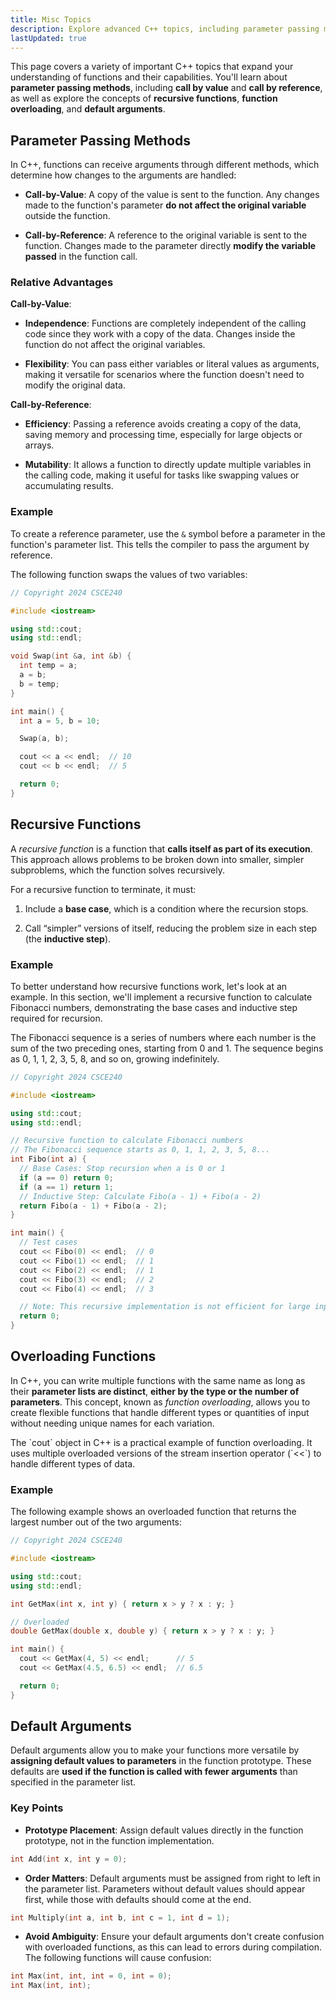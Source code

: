 ```yaml
---
title: Misc Topics
description: Explore advanced C++ topics, including parameter passing methods (call by value and call by reference), recursive functions, function overloading, and default arguments.
lastUpdated: true
---
```


This page covers a variety of important C++ topics that expand your understanding 
of functions and their capabilities. You'll learn about **parameter passing methods**, 
including **call by value** and **call by reference**, as well as explore the concepts of 
**recursive functions**, **function overloading**, and **default arguments**.

## Parameter Passing Methods

In C++, functions can receive arguments through different methods, which determine how 
changes to the arguments are handled:

- **Call-by-Value**: A copy of the value is sent to the function. Any changes made to the 
function's parameter **do not affect the original variable** outside the function.

- **Call-by-Reference**: A reference to the original variable is sent to the function. 
Changes made to the parameter directly **modify the variable passed** in the function call.

### Relative Advantages

**Call-by-Value**:

- **Independence**: Functions are completely independent of the calling code since they work 
with a copy of the data. Changes inside the function do not affect the original variables.

- **Flexibility**: You can pass either variables or literal values as arguments, making it 
versatile for scenarios where the function doesn't need to modify the original data.

**Call-by-Reference**:

- **Efficiency**: Passing a reference avoids creating a copy of the data, saving memory and 
processing time, especially for large objects or arrays.

- **Mutability**: It allows a function to directly update multiple variables in the calling 
code, making it useful for tasks like swapping values or accumulating results.

### Example

To create a reference parameter, use the `&` symbol before a parameter in the function's parameter list. 
This tells the compiler to pass the argument by reference.

The following function swaps the values of two variables:

```cpp title="driver.cc"
// Copyright 2024 CSCE240

#include <iostream>

using std::cout;
using std::endl;

void Swap(int &a, int &b) {
  int temp = a;
  a = b;
  b = temp;
}

int main() {
  int a = 5, b = 10;

  Swap(a, b);

  cout << a << endl;  // 10
  cout << b << endl;  // 5

  return 0;
}
```

## Recursive Functions

A *recursive function* is a function that **calls itself as part of its execution**. 
This approach allows problems to be broken down into smaller, simpler subproblems, 
which the function solves recursively.

For a recursive function to terminate, it must:

1. Include a **base case**, which is a condition where the recursion stops.

2. Call “simpler” versions of itself, reducing the problem size in each step (the **inductive step**).

### Example

To better understand how recursive functions work, let's look at an example. In this 
section, we'll implement a recursive function to calculate Fibonacci numbers, 
demonstrating the base cases and inductive step required for recursion.

The Fibonacci sequence is a series of numbers where each number is the sum of the 
two preceding ones, starting from 0 and 1. The sequence begins as 0, 1, 1, 2, 3, 
5, 8, and so on, growing indefinitely.

```cpp title="driver.cc"
// Copyright 2024 CSCE240

#include <iostream>

using std::cout;
using std::endl;

// Recursive function to calculate Fibonacci numbers
// The Fibonacci sequence starts as 0, 1, 1, 2, 3, 5, 8...
int Fibo(int a) {
  // Base Cases: Stop recursion when a is 0 or 1
  if (a == 0) return 0;
  if (a == 1) return 1;
  // Inductive Step: Calculate Fibo(a - 1) + Fibo(a - 2)
  return Fibo(a - 1) + Fibo(a - 2);
}

int main() {
  // Test cases
  cout << Fibo(0) << endl;  // 0
  cout << Fibo(1) << endl;  // 1
  cout << Fibo(2) << endl;  // 1
  cout << Fibo(3) << endl;  // 2
  cout << Fibo(4) << endl;  // 3

  // Note: This recursive implementation is not efficient for large inputs
  return 0;
}
```

## Overloading Functions

In C++, you can write multiple functions with the same name as long as their 
**parameter lists are distinct**, **either by the type or the number of parameters**. 
This concept, known as *function overloading*, allows you to create flexible 
functions that handle different types or quantities of input without needing 
unique names for each variation.


<Aside>
The `cout` object in C++ is a practical example of function overloading. 
It uses multiple overloaded versions of the stream insertion operator 
(`<<`) to handle different types of data.
</Aside>

### Example

The following example shows an overloaded function that returns the largest number 
out of the two arguments:

```cpp title="driver.cc"
// Copyright 2024 CSCE240

#include <iostream>

using std::cout;
using std::endl;

int GetMax(int x, int y) { return x > y ? x : y; }

// Overloaded
double GetMax(double x, double y) { return x > y ? x : y; }

int main() {
  cout << GetMax(4, 5) << endl;      // 5
  cout << GetMax(4.5, 6.5) << endl;  // 6.5

  return 0;
}
```

## Default Arguments

Default arguments allow you to make your functions more versatile by **assigning 
default values to parameters** in the function prototype. These defaults are **used 
if the function is called with fewer arguments** than specified in the parameter list.

### Key Points

- **Prototype Placement**: Assign default values directly in the function prototype, 
not in the function implementation.

```cpp showLineNumbers=false
int Add(int x, int y = 0);
```

- **Order Matters**: Default arguments must be assigned from right to left in the parameter 
list. Parameters without default values should appear first, while those with defaults 
should come at the end.

```cpp showLineNumbers=false
int Multiply(int a, int b, int c = 1, int d = 1);
```

- **Avoid Ambiguity**: Ensure your default arguments don't create confusion with overloaded functions, 
as this can lead to errors during compilation. The following functions will cause confusion: 

```cpp showLineNumbers=false
int Max(int, int, int = 0, int = 0);
int Max(int, int);
```